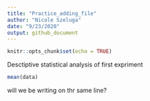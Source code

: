 ```yaml
---
title: "Practice_adding_file"
author: "Nicole Szeluga"
date: "9/23/2020"
output: github_document
---
```


```r
knitr::opts_chunk$set(echo = TRUE)
```

Desctiptive statistical analysis of first expriment

```r
mean(data)
```

will we be writing on thr same line?